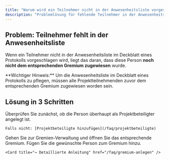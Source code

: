 ```yaml
---
title: "Warum wird ein Teilnehmer nicht in der Anwesenheitsliste vorgeschlagen?"
description: "Problemlösung für fehlende Teilnehmer in der Anwesenheitsliste"
---
```


## Problem: Teilnehmer fehlt in der Anwesenheitsliste

Wenn ein Teilnehmer nicht in der Anwesenheitsliste im Deckblatt eines Protokolls vorgeschlagen wird, liegt das daran, dass diese Person **noch nicht dem entsprechenden Gremium zugewiesen** wurde.

<Warning>
**Wichtiger Hinweis:** Um die Anwesenheitsliste im Deckblatt eines Protokolls zu pflegen, müssen alle Projektteilnehmenden zuvor dem entsprechenden Gremium zugewiesen worden sein.
</Warning>

## Lösung in 3 Schritten

<Steps>
  <Step title="Projektbeteiligten prüfen">
    Überprüfen Sie zunächst, ob die Person überhaupt als Projektbeteiligter angelegt ist.
    
    Falls nicht: [Projektbeteiligte hinzufügen](/faq/projektbeteiligte)
  </Step>
  <Step title="Gremium öffnen">
    Gehen Sie zur Gremien-Verwaltung und öffnen Sie das entsprechende Gremium.
  </Step>
  <Step title="Person hinzufügen">
    Fügen Sie die gewünschte Person zum Gremium hinzu.
    
    <Card title="→ Detaillierte Anleitung" href="/faq/gremium-anlegen" />
  </Step>
</Steps> 